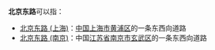 '''北京东路'''可以指：
*[[北京东路_(上海)|北京东路 (上海)]]：[[中国|中国]][[上海市|上海市]][[黄浦区|黄浦区]]的一条东西向道路
*[[北京东路_(南京)|北京东路 (南京)]]：中国[[江苏省|江苏省]][[南京市|南京市]][[玄武区|玄武区]]的一条东西向道路

{{disambig|Cat=四字路名消歧义}}
